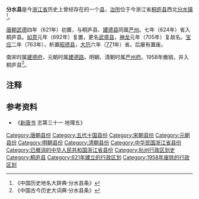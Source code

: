 '''分水县'''是今[[浙江省|浙江省]]历史上曾经存在的一个[[县|县]]，[[治所|治所]]位于今浙江省[[桐庐县|桐庐县]]西北[[分水镇|分水镇]]<ref>《中国历史地名大辞典·分水县条》</ref>。

[[唐朝|唐朝]][[武德|武德]]四年（621年）初置，与桐庐县、[[建德县|建德县]]同属[[严州_(浙江)|严州]]。七年（624年）省入桐庐县。[[如意_(年号)|如意]]元年（692年）复置，更名[[武盛县|武盛县]]，[[神龍|神龙]]元年（705年）复故名。[[寶應_(唐朝)|宝应]]二年（763年），析置[[昭德县|昭德县]]，[[大曆|大历]]六年（[[77|77]]1年）省。后屡有置废。

南宋时属[[建德府|建德府]]，元朝时属[[建德路|建德路]]。明朝、清朝时属[[严州府|严州府]]。1958年撤销，并入桐庐县<ref>《中国古今历史大词典·分水县条》</ref>。

== 注释 ==

{{Reflist}}

== 参考资料 ==
*《[[新唐书|新唐书]] 志第三十一 地理五》

{{中華民國浙江省行政區劃}}
{{浙江行政区划小作品}}
{{DEFAULTSORT:F}}
[[Category:唐朝县份|Category:唐朝县份]]
[[Category:五代十国县份|Category:五代十国县份]]
[[Category:宋朝县份|Category:宋朝县份]]
[[Category:元朝县份|Category:元朝县份]]
[[Category:明朝县份|Category:明朝县份]]
[[Category:清朝县份|Category:清朝县份]]
[[Category:中华民国浙江省县份|Category:中华民国浙江省县份]]
[[Category:已撤消的中华人民共和国浙江省县份|Category:已撤消的中华人民共和国浙江省县份]]
[[Category:杭州行政区划史|Category:杭州行政区划史]]
[[Category:桐庐县|Category:桐庐县]]
[[Category:621年建立的行政区划|Category:621年建立的行政区划]]
[[Category:1958年废除的行政区划|Category:1958年废除的行政区划]]